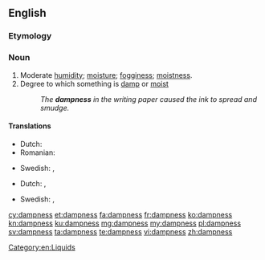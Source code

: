 ==English==

===Etymology===
{{suffix|damp|ness}}

===Noun===
{{en-noun|-}}

# Moderate [[humidity]]; [[moisture]]; [[fogginess]]; [[moistness]].
# Degree to which something is [[damp]] or [[moist]]
#: ''The '''dampness''' in the writing paper caused the ink to spread and smudge.''

====Translations====
{{trans-top|moderate humidity}}
* Dutch: {{t+|nl|vochtigheid}}
* Romanian: {{t-|ro|umezeală|f}}
{{trans-mid}}
* Swedish: {{t-|sv|fuktighet|c}}, {{t+|sv|fukt}}
{{trans-bottom}}

{{trans-top|degree to which something is damp}}
* Dutch: {{t+|nl|vochtigheid}}, {{t-|nl|vochtigheidsgraad}}
{{trans-mid}}
* Swedish: {{t-|sv|fuktighet|c}},  {{t-|sv|fuktighetsgrad|c}}
{{trans-bottom}}

[[Category:en:Liquids]]

[[cy:dampness]]
[[et:dampness]]
[[fa:dampness]]
[[fr:dampness]]
[[ko:dampness]]
[[kn:dampness]]
[[ku:dampness]]
[[mg:dampness]]
[[my:dampness]]
[[pl:dampness]]
[[sv:dampness]]
[[ta:dampness]]
[[te:dampness]]
[[vi:dampness]]
[[zh:dampness]]